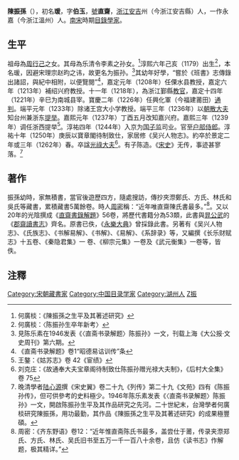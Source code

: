 '''陳振孫'''（{{bd|1179年||1262年}}），初名'''瑗'''，字'''伯玉'''，[[號|號]]'''直齋'''，[[浙江|浙江]][[安吉|安吉]]州（今浙江安吉縣）人，一作永嘉（今浙江溫州）人。[[南宋|南宋]]時期[[目錄學家|目錄學家]]。
==生平==
祖母為[[周行己|周行己]]之女。其母為乐清令李素之孙女。<ref>何廣棪：《陳振孫之生平及其著述研究》</ref>淳熙六年己亥（1179）出生<ref>何廣棪：〈陈振孙生卒年新考〉</ref>，本名瑗，因避宋理宗赵昀之讳，故更名为振孙。<ref>見陈乐素在1946发表《〈直斋书录解题〉陈振孙》一文，刊载上海《大公报·文史周刊》第六期。</ref>其幼年好學，“嘗於《班書》志傳錄出諸詔，與紀中相附，以便覽閱”<ref>《直斋书录解题》卷1“昭德易诂训传”条</ref>，嘉定元年（1208年）任傈水县教授，嘉定六年（1213年）補绍兴府教授。十一年（1218年），為浙江鄞縣[[教官|教官]]，嘉定十四年（1221年）辛巳为南城县宰。寶慶二年（1226年）任興化軍（今福建莆田）[[通判|通判]]。端平元年（1233年）除诸王宫大小学教授。端平三年（1236年）以[[朝散大夫|朝散大夫]]知台州兼浙东[[提举|提举]]。嘉熙元年（1237年）丁酉五月改知嘉兴府。嘉熙三年（1239年）调任浙西提举<ref>王鏊：《姑苏志》卷 42《宦绩》</ref>。淳祐四年（1244年）入京为[[国子监|国子监]]司业。官至[[户部|户部]][[侍郎|侍郎]]。淳祐十年（1250年）庚辰以寶章閣待制致仕，家居修《吴兴人物志》。約卒於景定二年或三年（1262年）春。卒諡[[光祿大夫|光祿大夫]]<ref>刘克庄：《故通奉大夫宝章阁待制致仕陈振孙赠光禄大夫制》，《后村大全集》卷 75</ref>。有子陈造。《[[宋史|宋史]]》无传，事迹甚寥落。<ref>晚清學者[[陆心源|陆心源]]撰《宋史翼》卷二十九《列传》第二十九《文苑》四有《陈振孙传》，但可供參考的史料極少。1946年陈乐素发表《〈直斋书录解题〉陈振孙》一文，開啟陈振孙生平及其作品研究之先河。二十世紀末，台灣學者何廣棪研究陳振孫，用功最勤，其作品《陳振孫之生平及其著述研究》的成果極豐碩。</ref>
==著作==
振孫幼時，家無積書，當官後遊歷四方，隨處搜訪，傳抄夾漈鄭氏、方氏、林氏和吳氏等藏書，累積藏書5萬餘卷。時人[[周密|周密]]稱：“近年唯直齋陳氏書最多。”<ref>周密：《齐东野语》卷12：“近年惟直斋陈氏书最多，盖尝仕于莆，传录夹漈郑氏、方氏、林氏、吴氏旧书至五万一千一百八十余卷，且仿《读书志》作解题，极其精详。”</ref>。又以20年的光陰撰成《[[直齋書錄解題|直齋書錄解題]]》56卷，將歷代書籍分為53類，此書與[[晁公武|晁公武]]的《[[郡齋讀書志|郡齋讀書志]]》齊名。原書已佚，《[[永樂大典|永樂大典]]》曾採錄此書。另著有《吴兴人物志》、《氏族志》、《书解易解》、《书解》、《易解》、《系辞录》等，又編撰《长乐财赋志》十五卷、《秦隐君集》一
卷、《柳宗元集》一卷及《武元衡集》一卷等，皆佚。

==注釋==
<div class="references-small">
<references />
</div>

{{DEFAULTSORT:C}}
[[Category:宋朝藏書家|Category:宋朝藏書家]]
[[Category:中国目录学家|Category:中国目录学家]]
[[Category:湖州人|Category:湖州人]]
[[Category:陈姓|Z振]]